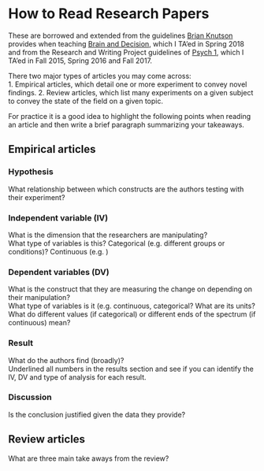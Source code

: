 # How to Read Research Papers

These are borrowed and extended from the guidelines [Brian Knutson](http://stanford.edu/~knutson/) provides when teaching [Brain and Decision](http://stanford.edu/~knutson/bad/badsyll.html), which I TA'ed in Spring 2018 and from the Research and Writing Project guidelines of [Psych 1](http://psych-one.weebly.com/), which I TA'ed in Fall 2015, Spring 2016 and Fall 2017.  

There two major types of articles you may come across:   
1. Empirical articles, which detail one or more experiment to convey novel findings. 
2. Review articles, which list many experiments on a given subject to convey the state of the field on a given topic.  

For practice it is a good idea to highlight the following points when reading an article and then write a brief paragraph summarizing your takeaways.

## Empirical articles

### Hypothesis  

What relationship between which constructs are the authors testing with their experiment?

### Independent variable (IV)  

What is the dimension that the researchers are manipulating?  
What type of variables is this? Categorical (e.g. different groups or conditions)? Continuous (e.g. )

### Dependent variables (DV)  

What is the construct that they are measuring the change on depending on their manipulation?  
What type of variables is it (e.g. continuous, categorical? What are its units? What do different values (if categorical) or different ends of the spectrum (if continuous) mean?  

### Result  

What do the authors find (broadly)?  
Underlined all numbers in the results section and see if you can identify the IV, DV and type of analysis for each result.

### Discussion

Is the conclusion justified given the data they provide?

## Review articles  

What are three main take aways from the review?